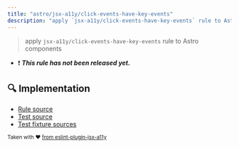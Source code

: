 ```yaml
---
title: "astro/jsx-a11y/click-events-have-key-events"
description: "apply `jsx-a11y/click-events-have-key-events` rule to Astro components"
---
```


> apply `jsx-a11y/click-events-have-key-events` rule to Astro components

- ❗ <badge text="This rule has not been released yet." vertical="middle" type="error"> **_This rule has not been released yet._** </badge>



## 🔍 Implementation

- [Rule source](https://github.com/ota-meshi/eslint-plugin-astro/blob/main/src/rules/jsx-a11y/click-events-have-key-events.ts)
- [Test source](https://github.com/ota-meshi/eslint-plugin-astro/blob/main/tests/src/rules/jsx-a11y/click-events-have-key-events.ts)
- [Test fixture sources](https://github.com/ota-meshi/eslint-plugin-astro/tree/main/tests/fixtures/rules/jsx-a11y/click-events-have-key-events)

<sup>Taken with ❤️ [from eslint-plugin-jsx-a11y](https://github.com/jsx-eslint/eslint-plugin-jsx-a11y/tree/HEAD/docs/rules/click-events-have-key-events.md)</sup>
